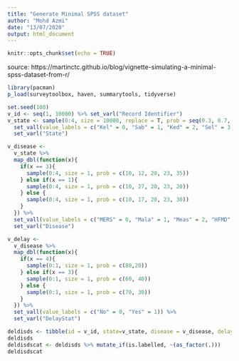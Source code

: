 ```yaml
---
title: "Generate Minimal SPSS dataset"
author: "Mohd Azmi"
date: "13/07/2020"
output: html_document
---
```


```r
knitr::opts_chunk$set(echo = TRUE)
```

source: https://martinctc.github.io/blog/vignette-simulating-a-minimal-spss-dataset-from-r/

```r
library(pacman)
p_load(surveytoolbox, haven, summarytools, tidyverse)
```

```r
set.seed(100)
v_id <- seq(1, 10000) %>% set_varl("Record Identifier")
v_state <- sample(0:4, size = 10000, replace = T, prob = seq(0.3, 0.7, 0.1)) %>%
  set_vall(value_labels = c("Kel" = 0, "Sab" = 1, "Ked" = 2, "Sel" = 3, "Joh" = 4)) %>%
  set_varl("State")
```


```r
v_disease <-
  v_state %>%
  map_dbl(function(x){
    if(x == 3){
      sample(0:4, size = 1, prob = c(10, 12, 20, 23, 35))
    } else if(x == 1){
      sample(0:4, size = 1, prob = c(10, 27, 20, 23, 20))
    } else {
      sample(0:4, size = 1, prob = c(10, 17, 20, 23, 30)) 
    }
  }) %>%
  set_vall(value_labels = c("MERS" = 0, "Mala" = 1, "Meas" = 2, "HFMD" = 3, "Deng" = 4)) %>%
  set_varl("Disease")
```


```r
v_delay <-
  v_disease %>%
  map_dbl(function(x){
    if(x == 4){
      sample(0:1, size = 1, prob = c(80,20))
    } else if(x == 3){
      sample(0:1, size = 1, prob = c(60, 40))
    } else {
      sample(0:1, size = 1, prob = c(70, 30)) 
    }
  }) %>%
  set_vall(value_labels = c("No" = 0, "Yes" = 1)) %>%
  set_varl("DelayStat")
```


```r
deldisds <- tibble(id = v_id, state=v_state, disease = v_disease, delaystat = v_delay)
deldisds
deldisdscat <- deldisds %>% mutate_if(is.labelled, ~(as_factor(.)))
deldisdscat
```




